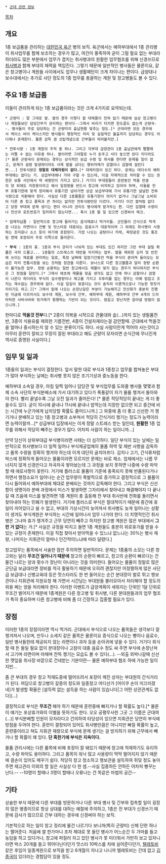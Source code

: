  * [[군대 관련 정보]]

[[목차]]
== 개요 ==
1종 보급품을 관리하는 [[대한민국 육군]] 병의 보직. 육군에서는 예하부대에서 1종 관리병이 취사업무를 함께 보조하는 경우가 많고, 여건이 풍족하여 굳이 그럴 필요 없는 부대라 하더라도 많은 부분에서 업무가 겹치는 취사병과의 원활한 업무협조를 위해 신경쓰므로 [[취사병]]과 함께 부대의 체력을 책임진다. 그렇기 때문에 일반적인 병사들은 물론이요, 같은 창고병이나 계원들 사이에서도 업무나 생활패턴이 크게 차이나는 편이다. 급양대나 보수대에서는 추가로 사단 정도의 1종 업무를 총괄하는 계원 및 창고병들도 볼 수 있다.

== 주요 1종 보급품 ==
이들이 관리하게 되는 1종 보급품이라는 것은 크게 4가지로 요약되는데.

 * 군량미 : 말 그대로 쌀. 쌀의 경우 이렇다 할 대체품이 전혀 없기 때문에 실상 창고병이나 계원들보단 담당간부가 관리하는 편이다--그래서 비리가 터지면 한도끝도 없는게 군량곡--. 병사들이 주로 담당하는 건 군량미의 출납현황 맞추는 정도.[* 군대라면 모든 경우에서 케이스 바이 케이스지만 병사들이 행정적인 처리 및 실질적인 불출까지 담당하는 경우도 어디에나 존재한다. 물론 감독 겸 선탑개념으로 간부들이 따라붙지만.]

 * 전투식량 : 1종 계원의 주적 중 하나. 그리고 각부대 급양관이 1종 출납관에게 쩔쩔매는 어쩔 수 없는 이유중 하나. 쌀이라면 그야말로 누가 돈주고 사다 놓으면 된다 치더라도[* 물론 군량곡이 문제되는 경우는 상식적인 보급 수령 및 취사를 한다면 문제될 일이 없고, 문제가 설령 발생하더라도 사제 쌀을 샀다는 행위자체가 검열이나 감찰에 걸린다면...] 전투식량은 '''정말로 대체자원이 없다.'''[* 대체자원이 있긴 하다. 문제는 대다수의 예하부대에는 없다는 거. 상급부대에나 가야 구할 수 있는데, 이걸 자체적으로 처리할 수 있는 권한은 보통 사단에서 딱 세명만이 가지고 있다.] 거기다 부대원들이 훈련동안 먹을 만큼의 양 외에도 치장용이라고 해서 일정량을 반드시 창고에 비치하고 있어야 하며, 이들을 전부 유통기한에 맞게 정리해서 유통기한 넘어가면 상급 보급부대에 가서 유통기한 널널한 전투식량으로 치환해야 한다. 사실상 다른 1종물품은 유통기한이 의미가 없거나 그날그날 소비되어 다른 종 창고 품목과 큰 차이는 없지만 전투식량만은 다르다. 거기다 이건 쌀처럼 없다고 당장 부대에 문제 생기는 편이 아니라 관리도 병사에게 맡겨두는 편. 다만 검열때 수량이나 전산과 로트번호가 일치하지 않는다면... 혹시 1종 될 일 있으면 신경써서 체크. 

 * 업체직납품 : 일반적으로 창고에 들어가는 음식재료나 먹거리들. 군인들이 간식으로 먹게끔 나오는 라면이나 건빵 및 맛스타로 대표되는 음료수가 대표적이며 그 외에도 취사병이 사용하는 조미료나 소스 등이 여기에 포함된다. 가끔 나오는 곰탕이나 카레, 짜장같은 것도 통조림 캔에 포장되어 주로 이쪽으로 들어온다.

 * '''부식''' : 1종의 꽃. 1종과 부식 관리가 나눠져 있는 부대도 있긴 하지만 그런 부대 걸릴 확률은 극히 드물고... 1종들의 스트레스의 태반을 차지하는 업무. 쌀을 제외한 김치 및 반찬에 쓰이는 재료를 관리하는 일로, 특정 날짜에 일정기간동안 먹을 부식이 쏟아져 들어오는 모습은 마치 전통시장을 보는 것처럼 장관을 이룬다. 보너스로 다른 창고물품과 달리 정량 순환이 불가능한 업무. 정량 순환하는 일반 창고에서도 재물이 맞지 않는 경우가 허다하지만 부식은 그 정점을 달린다.[* 그래서 애초에 재물을 맞출 생각도 없고 만에 하나 감찰이나 검열이 나온다 하더라도 부식의 실수령량이나 재고를 가지고 꼬투리를 잡는 경우는 아예 맘잡고 조지는 재수없는 경우밖에 없다. 이걸 일일이 맞춘다는 것이 솔직히 이론적으로나 가능한 헛짓거리이기도 하고.][* 그래서 밑에 나오는 손장난같은 부분이 가능해지고 전산화가 충분히 진행된 지금에 이르러서도 보수대 계원, 보수대 간부, 예하부대 계원, 예하부대 간부 4개의 드라마틱한 샤바샤바와 뒷거래가 횡행하는 기반이 되는 것이다. 맘잡고 장난치면 잡아낼 방법이 없으니까.]

한마디로 '''먹을것 전부'''다.[* 2종이 의복을 시작으로 관물대와 솥(...)까지 있는 생필품전반, 3종이 식용유를 제외한 기름전반, 4종이 건설자재라는걸 감안할때. 군대에서 먹을것을 얼마나 중시하는지 알 수 있는 분류이기도 하다. 사실 사람이란게 먹어야 사는것이고 아무리 훈련이 잘되고 무장이 잘된 부대라고 해도 군량이 모자라면 순식간에 무너진게 역사로 증명된 사실이다.]

== 임무 및 일과 ==
1종들의 일과는 부식이 결정한다. 앞서 말한 대로 부식과 1종창고 업무를 합쳐놓은 부대가 많아 부식하는 날에는 취사병 못지 않은 조기기상과 중노동을 한다.

예하부대 소속일 경우, 아침 일찍 일어나 담당관 및 부식업무를 도와줄 병사들 몇몇과 함께 소속 사단의 부식분배소에 가서 대기하고 있다가 폭풍같이 자기 물품 챙겨서 돌아와야 한다. 빨리 끝낼수록 그날 오전 일과가 줄어든다! [* 물론 적당적당히 끝내는 게 더 좋을수도 있다. 굳이 10시에 끝내나 11시에 끝내나 밥먹는데 지장만 없으면 되고 중간에 비는 시간에 누군가에게 납치당할 확률도 줄어드니까.] 그 와중에 좀 더 좋고 신선한 거 챙기거나 분배하고 있는 1종 창고병과 쇼부쳐서 적당히 간식거리 챙기는 정도가 능력이라면 능력이랄까...[* 상급부대 입장에서는 이게 정말 스트레스 받는 일인데, '''원활한''' 1종 업무를 위해서 적당히 빼주는 경우가 많다. 어차피 사람이 하는 일이니까...] 

만약 당신이 상위부대급 부식병이라면 사태는 더 심각하다. 일단 부식이 있는 날에는 일반적으로 취사병보다 더 일찍 일어나 부식제공업체의 물품 하역 및 제반 사항을 감독하고 품목 수량을 정확히 챙겨야 하는데 이게 대단히 골치아프다. 김치나 고기, 간식류처럼 박스에 정확하게 들어오는 물품이라면 모르지만 문제는 바로 채소. 업체에서는 나름 무너지지 않게 신경쓴다고 차곡차곡 쌓아놨는데 그 과정을 보지 못하면 나중에 수량 파악할 때 애로사항이 꽃핀다. 거기에 플러스로 물품이 기준에 충족되지 못해 반품된다거나 하면서 행정소요가 일어나는 순간 업무량이 폭발적으로 증가하고 결정적으로 그 물품이 다시 들어와서 예하부대에 제대로 분배되는 것까지 감독해야 한다. 그리고 부식은 신선함이 생명이라 분배 과정에서 미스가 발생하면 그자리에서 찾아내고 해결해야지 다 끝나갈 때 즈음에 미스를 발견하면 1종 계원이 총 출동해 전 부대 취사반에 전화를 돌리면서 찾아내야 하는 민폐가 발생한다. 거기에 플러스로 부식은 절대적이기 때문에 중간에 휴일이 끼어있다고 쉴 수 없고, 부대의 기상시간이 늦어져서 취사병도 늦게 일어나는 상황이 생겨도 부식계원은 부식하는 시간에 일어나서 업무 나가야 한다. 더 치명적인건 취사병은 그나마 휴가 챙겨주고 근무 당연히 빼주고 하지만 창고병 계원은 많은 부대에서 '''그런 거 없다'''는 거.[* 사실은 규정을 따지고 들면 1종 계원들도 충분히 위로휴가를 받을 수 있는 규정이 존재한다. 이걸 직접 찾아서 받아먹을 수 있느냐 없느냐는 30%는 병사 재량, 나머지는 지휘관이 얼마나 인간적이느냐에 따라 달렸다.]

창고업무는 품목에서 서술한 점만 주의하면 일반적이다. 문제는 1종품의 소모는 다른 창고와는 달리 '''무조건 일어나기 때문에''' 창고의 순환이 빠르고, 창고의 순환이 빠르다는 건 물건 나르는 양과 횟수가 장난이 아니라는 것을 의미한다. 들어오는 물품이 정말로 많은 군단급 보급대라면 장비를 적극 활용하기 때문에 오히려 괜찮지만 어정쩡하게 많은 사단급 보급대나 신병교육대 등은 맛스타라도 한 번 들어오는 순간 분대장이 발로 뛰고 행보관이나 지휘관에 지원요청 해 가면서 시간남는 부대원들 불러모아서 처리해야 할 정도의 위용 쩌는 양을 처리해야 한다. 이러한 이벤트가 급양계획이 세워지는 단위인 1달 단위로 무조건 벌어지기 때문에 1종계원은 다른 창고병 및 취사병, 다른 분대원들과의 업무 협조가 특히 중요하며 다른 창고병에 비해 좀 더 긴장하고 집중할 필요가 있다. 

== 장점 ==
이러한 1종의 장점이라면 역시 먹거리. 군대에서 부식으로 나오는 품목들은 생각보다 잘 챙겨져서 나오며, 만두나 소세지 같은 품목은 물론이요 증식으로 나오는 빵이나 음료수, 일반 병사들한테 제공되지 않는 라면이나 과자 등을 손아귀에 넣을 수 있다. 거기다 회식할 때 돈 들일 필요 없이 분대장이나 고참이 대충 음료수 정도 싸 주면 부식에 손장난쳐서 고기며 라면이며 야채며 잔뜩 챙기는 모습도 볼 수 있다(...). --외출 외박나갈때 신선한 깻잎을 취사장 바깥으로 건네받는 기분이란-- 물론 예하부대 협조 하에 가능한 일이지만...

좀 큰 부대의 경우 창고 적재도중에 떨어뜨려서 포장이 깨진 상자는 부대원의 간식거리가 된다. 여담으로 창고병의 갈증의 정도와 일종창고 어디선가 [어이쿠 손이 미끄러졌네]가 발생할 확율은 [설득력 없는 설득을 하는 사람이 있습니다|그 어떤 상관관계도 없다](...)

결정적으로 부식은 '''무조건''' 해야 하기 때문에 훈련중에 빠지거나 할 확률도 높다.[* 물론 이 얘기는 포상휴가와의 이별을 뜻하기도 한다. 오오 공평무사한 그곳 그 이름은 군대여(...)] 부식분배할 인원이 모자라다고 건의하여 타당성이 있으면 지휘관은 당연히 부식에 방점을 두어야 한다. 훈련이 결정되어 있어도 취사병만큼은 아니지만 빠질 확률이 높고, 훈련중이라고 쳐도 지휘관 재량으로 부식에 문제 생기는 걸 방지하기 위해 근무에서 빼거나 할 확률이 꽤 있다. '''단 혹한기에 부식은 지옥이다.'''

물품 관리시에는 다른 품목에 비해 포장이 잘 돼있기 때문에 창고에 적재하기도 유리하고, 수량 파악도 용이하다. 그리고 품목이 워낙 많고 사용량이 딱딱 떨어지지 않기 때문에 결손이 있어도 메꾸기 쉽다. 적당히 창고 청소하고 행보관을 설득하여 쥐덫 정도 놓아주면 재고관리 이외의 할 일은 사실상 다 한 셈.--사실 집중하든 안하든 어차피 빵꾸는 난다.-- --10명이 할때나 3명이 할때나 오류나는 건 똑같은 마법의 공간--

== 기타 ==
상술한 부식 때문에 다른 부대를 방문하거나 다른 부대 병사 및 간부와 접촉할 일이 굉장히 많은 병종이므로 항상 상대를 대하는 예절에 주의하고, 1종은 전 부대가 신경쓰기 때문에 감사가 많으므로 간부 대하는 경우에 신경써야 하는 보직.

기본적으로 하는 일이 창고 정리에 물건 나르기다 보니까(특히 군량미) 신체 단련 하나는 쩔어준다. 처음에 쌀 한가마니 조차 제대로 못 들던 병사가 어느순간 두 가마를 들고 농담을 하고 있다거나, 창고에 퍼질러 자고 있던 병사가 못 미더워서 가만히 보고 있자니 라면 박스 20개를 들고 뛰어다닌다던가 맛스타 10박스를 차에 실어준다던가, [[텔레토비]] 같은 후임이 일종계원으로 보직을 받고 6개월이 지나고 나니까 텔레토비는 간데 없고 [[김종국]]이 있더라는 경험담이 있을 정도. 
